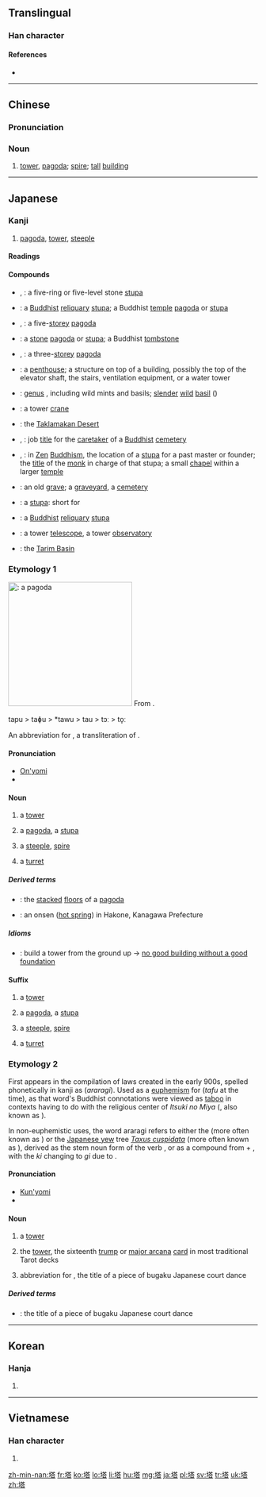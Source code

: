 {{also|墖}}
==Translingual==

===Han character===
{{Han char|rn=32|rad=土|as=10|sn=13|four=4416<sub>1</sub>|canj=土廿人口 (GTOR)|ids=⿰[[土]][[荅]]}}

====References====
* {{Han ref|kx=0235.140|dkj=05332|dj=0473.070|hdz=10460.060|uh=5854|ud=22612|bh=B6F0|bd=46832}}

----

==Chinese==
{{zh-forms}}

===Pronunciation===
{{zh-pron
|m=tǎ
|ma=Zh-ta.ogg
|c=taap3
|h=pfs=thap
|mn=thah
|w=4thaq
|mc=y
|oc=y
|cat=n
}}

===Noun===
{{zh-noun}}

# [[tower]], [[pagoda]]; [[spire]]; [[tall]] [[building]]

----

==Japanese==
{{wikipedia|lang=ja}}
{{wikipedia|Pagoda}}

===Kanji===
{{ja-kanji|grade=c|rs=土10|style=s|kyu=墖}}

# [[pagoda]], [[tower]], [[steeple]]

====Readings====
{{ja-readings
|on=[[とう]] (tō)
|kun={{qualifier|rare}} [[てら]] (tera), {{qualifier|rare}} [[おか]] (oka), [[あららぎ]] (araragi)
}}

====Compounds====
{{der-top|Compounds}}
* {{l|ja|五輪の石塔|tr=[[ごりんのせきとう]], gorin no sekitō}}, {{l|ja|五輪の塔|tr=[[ごりんのとう]], gorin no tō}}: a five-ring or five-level stone [[stupa]]
* {{l|ja|仏塔|tr=[[ぶっとう]], buttō}}: a [[Buddhist]] [[reliquary]] [[stupa]]; a Buddhist [[temple]] [[pagoda]] or [[stupa]]
* {{l|ja|五重塔}}, {{l|ja|五重の塔|tr=[[ごじゅうのとう]], gojū no tō}}: a five-[[storey]] [[pagoda]]
* {{l|ja|石塔|tr=[[せきとう]], sekitō}}: a [[stone]] [[pagoda]] or [[stupa]]; a Buddhist [[tombstone]]
* {{l|ja|三重塔}}, {{l|ja|三重の塔|tr=[[さんじゅうのとう]], sanjū no tō}}: a three-[[storey]] [[pagoda]]
* {{l|ja|塔屋|tr=[[とうや]], tōya}}: a [[penthouse]]; a structure on top of a building, possibly the top of the elevator shaft, the stairs, ventilation equipment, or a water tower
* {{l|ja|塔花|tr=[[とうばな]], tōbana}}: [[genus]] {{taxlink|Clinopodium|genus|noshow=1}}, including wild mints and basils; [[slender]] [[wild]] [[basil]] ({{taxlink|Clinopodium gracile|species|noshow=1}})
{{der-mid}}
* {{l|ja|塔型クレーン|tr=[[とうがたクレーン]], tōgata kurēn}}: a tower [[crane]]
* {{l|ja|塔克拉瑪干砂漠|tr=[[たくらまかんさばく]], Takuramakan Sabaku}}: the [[Taklamakan Desert]]
* {{l|ja|塔主}}, {{l|ja|塔司|tr=[[たっす]], tassu}}: job [[title]] for the [[caretaker]] of a [[Buddhist]] [[cemetery]]
* {{l|ja|塔頭}}, {{l|ja|塔中|tr=[[たっちゅう]], tatchū}}: in [[Zen]] [[Buddhism]], the location of a [[stupa]] for a past master or founder; the [[title]] of the [[monk]] in charge of that stupa; a small [[chapel]] within a larger [[temple]]
* {{l|ja|塔頭|tr=[[たっちょう]], tatchō}}: an old [[grave]]; a [[graveyard]], a [[cemetery]]
* {{l|ja|塔婆|tr=[[とうば]], tōba}}: a [[stupa]]: short for {{l|ja|卒塔婆|tr=''sotōba''}}
* {{l|ja|塔廟|tr=[[とうびょう]], tōbyō}}: a [[Buddhist]] [[reliquary]] [[stupa]]
* {{l|ja|塔望遠鏡|tr=[[とうぼうえんきょう]], tōbōenkyō}}: a tower [[telescope]], a tower [[observatory]]
* {{l|ja|塔里木|tr=[[タリム]], Tarimu}}: the [[Tarim Basin]]
{{der-bottom}}

===Etymology 1===
[[File:Chokeiji03s2048.jpg|thumb|250px|{{lang|ja|塔}}: a [[pagoda]]]]
From {{etyl|ltc|ja|sort=とう}} {{term|lang=ltc|塔|tr=tɑp}}.

<span class="IPA">tapu > taɸu > *tawu > tau > tɔː > to̞ː</span>

An abbreviation for {{l|ja|卒塔婆|tr=''sotoba'', ''sotōba''}}, a transliteration of {{etyl|sa|ja|sort=とう}} {{term|स्तूप||heap|tr=stūpa|lang=sa}} .

====Pronunciation====
* [[音読み|On'yomi]]
* {{IPA|lang=ja|/to.o/|[to̞ː]}}

====Noun====
{{ja-noun|とう|hhira=たふ}}

# {{qualifier|in general}} a [[tower]]
# {{qualifier|Buddhist}} a [[pagoda]], a [[stupa]]
# {{qualifier|Christian}} a [[steeple]], [[spire]]
# {{qualifier|of a castle or fortification}} a [[turret]]

=====Derived terms=====
{{der-top}}
* {{l|ja|塔の層|tr=[[とうのこし]], tō no koshi}}: the [[stacked]] [[floor]]s of a [[pagoda]]
* {{l|ja|塔ノ沢温泉|tr=[[とうのさわおんせん]], Tō no Sawa Onsen}}: an onsen ([[hot spring]]) in Hakone, Kanagawa Prefecture
{{der-bottom}}

=====Idioms=====
* {{l|ja|塔は下から組め|tr=[[とうはしたからくめ]], tō wa shita kara kume}}: build a tower from the ground up → [[no good building without a good foundation]]

====Suffix====
{{ja-pos|とう|suffix}}

# {{qualifier|in general}} a [[tower]]
# {{qualifier|Buddhist}} a [[pagoda]], a [[stupa]]
# {{qualifier|Christian}} a [[steeple]], [[spire]]
# {{qualifier|of a castle or fortification}} a [[turret]]

===Etymology 2===
First appears in the ''{{w|Engishiki}}'' compilation of laws created in the early 900s, spelled phonetically in kanji as {{lang|ja|阿良良伎}} (''araragi'').  Used as a [[euphemism]] for {{lang|ja|塔}} (''tafu'' at the time), as that word's Buddhist connotations were viewed as [[taboo]] in contexts having to do with the religious center of ''Itsuki no Miya'' ({{l|ja|斎宮}}, also known as ''{{w|Saikū}}'').

In non-euphemistic uses, the word araragi refers to either the {{vern|wild onion}} (more often known as {{l|ja|ノビル|tr=''nobiru''}}) or the [[Japanese yew]] tree ''[[Taxus cuspidata]]'' (more often known as {{l|ja|イチイ|tr=''ichii''}}), derived as the stem noun form of the verb {{term|lang=ja|荒らぐ|tr=araragu||to become rough, wild, violent}}, or as a compound from {{term|lang=ja|粗|tr=arara||roughly, wildly}} + {{term|lang=ja|木|tr=ki||tree}}, with the ''ki'' changing to ''gi'' due to {{rendaku|あららぎ}}.

====Pronunciation====
* [[訓読み|Kun'yomi]]
* {{IPA|lang=ja|/a.ra.ra.ɡi/|[äɽäɽäɡi]|[äɽäɽäŋi]}}

====Noun====
{{ja-noun|あららぎ}}

# a [[tower]]
# {{context|lang=ja|sort=あららぎ|tarot}} the [[tower]], the sixteenth [[trump]] or [[major arcana]] [[card]] in most traditional Tarot decks
# abbreviation for {{l|ja|塔舞|tr=Araragimai}}, the title of a piece of bugaku Japanese court dance

=====Derived terms=====
* {{l|ja|塔舞|tr=[[あららぎまい]], Araragimai}}: the title of a piece of bugaku Japanese court dance

----

==Korean==

===Hanja===
{{ko-hanja|hangeul=[[탑]]|mr=t'ap}}

# {{defn|lang=ko|sort=土10}}

----

==Vietnamese==

===Han character===
{{vi-hantu|[[tháp]], [[thạp]], [[thóp]]|rs=土10}}

# {{defn|lang=vi|sort=土10}}

[[zh-min-nan:塔]]
[[fr:塔]]
[[ko:塔]]
[[lo:塔]]
[[li:塔]]
[[hu:塔]]
[[mg:塔]]
[[ja:塔]]
[[pl:塔]]
[[sv:塔]]
[[tr:塔]]
[[uk:塔]]
[[zh:塔]]